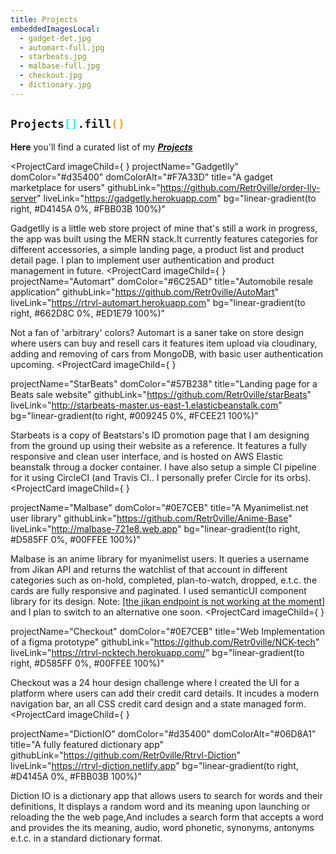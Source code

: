 ```yaml
---
title: Projects
embeddedImagesLocal:
  - gadget-det.jpg
  - automart-full.jpg
  - starbeats.jpg
  - malbase-full.jpg
  - checkout.jpg
  - dictionary.jpg
---
```


<h2> <code>Projects<span style="color:cyan; margin:0; padding:0;">[]</span>.fill<span style="color:orange; margin:0; padding:0;">()</span></code></h2>


**Here** you'll find a curated list of my **_[Projects](https://www.github.com/retr0ville)_**

<ProjectCard
  imageChild={
    <GatsbyImage
      imgClassName="project-card-image"
      image={getImage(props.projectImages[0])}
      alt="gadget-store"
      width={550}
      height={260}
    />
  }
  projectName="Gadgetlly"
  domColor="#d35400"
  domColorAlt="#F7A33D"
  title="A gadget marketplace for users"
  githubLink="https://github.com/Retr0ville/order-lly-server"
  liveLink="https://gadgetly.herokuapp.com"
  bg="linear-gradient(to right, #D4145A 0%, #FBB03B 100%)"
>
 Gadgetlly is a little web store project of mine that's still a work in progress, the app was built using the MERN stack.It currently features categories for different accessories, a simple landing page, a product list and product detail page. I plan to implement user authentication and product management in future.
</ProjectCard>
<ProjectCard
  imageChild={
    <GatsbyImage
      imgClassName="project-card-image"
      image={getImage(props.projectImages[1])}
      alt="automart"
      width={550}
      height={260}
    />
  }
  projectName="Automart"
  domColor="#6C25AD"
  title="Automobile resale application"
  githubLink="https://github.com/Retr0ville/AutoMart"
  liveLink="https://rtrvl-automart.herokuapp.com"
  bg="linear-gradient(to right, #662D8C 0%, #ED1E79 100%)"
>
  Not a fan of 'arbitrary' colors? Automart is a saner take on store design where users can buy and resell cars it features item upload via cloudinary, adding and removing of cars from MongoDB, with basic user authentication upcoming. 
</ProjectCard>
<ProjectCard
  imageChild={
    <GatsbyImage
      imgClassName="project-card-image"
      image={getImage(props.projectImages[2])}
      alt="starbeats"
      width={550}
      height={260}
    />
  }
  
  projectName="StarBeats"
  domColor="#57B238"
  title="Landing page for a Beats sale website"
  githubLink="https://github.com/Retr0ville/starBeats"
  liveLink="http://starbeats-master.us-east-1.elasticbeanstalk.com"
  bg="linear-gradient(to right, #009245 0%, #FCEE21 100%)"
>
  Starbeats is a copy of Beatstars's ID promotion page that I am designing from the ground up using their website as a reference. It features a fully responsive and clean user interface, and is hosted on AWS Elastic beanstalk throug a docker container. I have also setup a simple CI pipeline for it using CircleCI (and Travis CI.. I personally prefer Circle for its orbs).
</ProjectCard>
<ProjectCard
  imageChild={
    <GatsbyImage
      imgClassName="project-card-image"
      image={getImage(props.projectImages[3])}
      alt="Malbase"
      width={550}
      height={260}
    />
  }
  
  projectName="Malbase"
  domColor="#0E7CEB"
  title="A Myanimelist.net user library"
  githubLink="https://github.com/Retr0ville/Anime-Base"
  liveLink="http://malbase-721e8.web.app"
  bg="linear-gradient(to right, #D585FF 0%, #00FFEE 100%)"
>
  Malbase is an anime library for myanimelist users. It queries a username from Jikan API and returns the watchlist of that account in different categories such as on-hold, completed, plan-to-watch, dropped, e.t.c. the cards are fully responsive and paginated. I used semanticUI component library for its design. 
  Note: <a href="https://jikan.docs.apiary.io/#reference/0/user/user-animelist" target='_blank'>[the jikan endpoint is not working at the moment]</a> and I plan to switch to an alternative one soon.
</ProjectCard>
<ProjectCard
  imageChild={
    <GatsbyImage
      imgClassName="project-card-image"
      image={getImage(props.projectImages[4])}
      alt="checkout"
      width={550}
      height={260}
    />
  }
  
  projectName="Checkout"
  domColor="#0E7CEB"
  title="Web Implementation of a figma prototype"
  githubLink="https://github.com/Retr0ville/NCK-tech"
  liveLink="https://rtrvl-ncktech.herokuapp.com/"
  bg="linear-gradient(to right, #D585FF 0%, #00FFEE 100%)"
>
  Checkout was a 24 hour design challenge where I created the UI for a platform where users can add their credit card details. It incudes a modern navigation bar, an all CSS credit card design and a state managed form.
</ProjectCard>
<ProjectCard
  imageChild={
    <GatsbyImage
      imgClassName="project-card-image"
      image={getImage(props.projectImages[5])}
      alt="dictionary"
      width={550}
      height={260}
    />
  }
  
  projectName="DictionIO"
  domColor="#d35400"
  domColorAlt="#06D8A1"
  title="A fully featured dictionary app"
  githubLink="https://github.com/Retr0ville/Rtrvl-Diction"
  liveLink="https://rtrvl-diction.netlify.app"
  bg="linear-gradient(to right, #D4145A 0%, #FBB03B 100%)"
>
  Diction IO is a dictionary app that allows users to search for words and their definitions, It displays a random word and its meaning upon launching or reloading the the web page,And includes a search form that accepts a word and provides the its meaning, audio, word phonetic, synonyms, antonyms e.t.c. in a standard dictionary format.
</ProjectCard>
